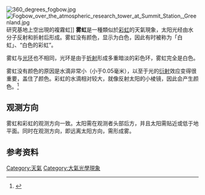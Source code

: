 {{Otheruses|subject=大自然的天氣現象|other=台灣的獨立樂團|霧虹 (樂隊)}}
[[File:360_degrees_fogbow.jpg|thumb]]
[[File:Fogbow_over_the_atmospheric_research_tower_at_Summit_Station,_Greenland.jpg|thumb]]{{le|峰頂站|Summit Camp}}研究基地上空出現的複霧虹]]
'''雾虹'''是一種類似於[[彩虹|彩虹]]的天氣現象，太阳光经由水分子反射和折射后形成。雾虹没有颜色，显示为白色，因此有时被称为「白虹」、“白色的彩虹”。

雾虹与[[光环_(光象)|光环]]也不相同，光环是由于[[折射|折射]]形成多重暗淡的彩色环，雾虹完全是白色。

雾虹没有颜色的原因是水滴非常小（小于0.05毫米），以至于光的[[衍射|衍射]]效应变得很重要，盖住了颜色。彩虹的水滴相对较大，就像反射太阳的小棱镜，因此会产生颜色。<ref>{{Cite web |url=http://antwrp.gsfc.nasa.gov/apod/ap061115.html |title=APOD: 2006 November 15 - A Fog Bow Over California |accessdate=2010-02-16 |archive-date=2006-11-23 |archive-url=https://web.archive.org/web/20061123072940/http://antwrp.gsfc.nasa.gov/apod/ap061115.html |dead-url=yes }}</ref>

== 观测方向 ==
雾虹和彩虹的观测方向一致。太阳需在观测者头部后方，并且太阳需贴近或低于地平面。同时在观测方向，即远离太阳方向，需形成雾。

== 参考资料 ==
{{reflist}}

{{Metro-stub}}

[[Category:天氣|Category:天氣]]
[[Category:大氣光學現象|Category:大氣光學現象]]